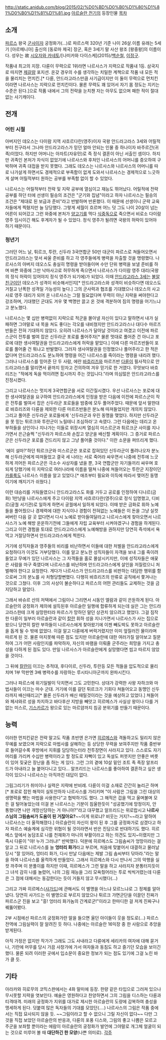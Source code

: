 http://static.anidub.com/blog/2015/02/%D0%BD%D0%B0%D1%80%D1%81%D0%B0%D1%81%D1%81.jpg
[[아르슬란 전기]]의 등장인물
[[목차]]
== 소개 ==
[[파르스]] 왕국 [[군사]]이자 궁정화가(...)로 파르스력 320년 기준 나이 26살.이름 유래는 5세기 [아르메니아] 출신의 [동로마 제국] 장군, 혹은 3세기 말 사산 왕조 [왕중왕]의 이름이다. 성우는 故 [[시오자와 카네토]]/[나미카와 다이스케](2015)/[[백순철]], [[이정구]].

작품내 최고의 지장. 다륜이 무력으로 1위라면 나르사스가 지력으로 작품내 1등. 삼국지로 따지면 [[제갈량]] 포지션. 온갖 경우의 수를 생각하는 치밀한 계책으로 작품 내 모든 적을 물리치는 먼치킨.[* 다륜, 안드라고라스만큼 사기급이지만 이 둘이 무력으로 먼치킨이라면 나르사스는 지략으로 먼치킨이다. 물론 무력도 꽤 있어서 자기 몸 정도는 지키는 수준은 된다.]으로 작품 내에서 그의 전략을 눈치챈 자는 아무도 없으며 패한 적이 절대 없는 사기캐이다.

== 전개 ==
=== 어린 시절 ===
아버지인 데오스는 다이람 지역 샤흐르다란(영주)이자 국왕 안드라고라스 3세와 어릴적부터 친구라서 그나마 안드라고라스가 믿던 얼마 안되는 인물 중 하나이자 바주르간(귀족)이었다. 하지만 어머니는 아자트(자유민)로 즉 정식 결혼이 아닌 서출인 셈이다. 하지만 귀족인 본처가 자식이 없었기에 나르사스와 후처인 나르사스의 어머니를 증오하여 구박하며 귀족 대접을 받지 못했다. 그래도 데오스는 나르사스와 나르사스의 어머니를 따로 나가살게 하면서도 경제적으로 부족함이 없게 도와서 나르사스는 경제적으로 느긋하게 살며 어릴적부터 원하는 공부를 부족함 없이 할 수 있었다. 

나르사스는 어릴적부터 전략 및 지략 공부에 열심이고 재능도 뛰어났다. 어릴적에 전략 공부를 하던 터에 선생이 필승의 조건은 "군기와 집념"이라고 하자 나르사스는 필승의 조건은 "제대로 된 보급과 준비"라고 반발하며 반론했다. 이 때문에 선생이니 군략 교육자들에게 찍혔지만 늘 당당했다. 그렇게 세월이 흐르며 어느 덧 그도 나이 20살이 넘는 어른이 되어갔고 그런 와중에 본처가 [[양고기]]를 먹다 [[식중독]]으로 죽으면서 비로소 다이람 영주 임시이긴 해도 후계자가 될 수 있었다. 정식 영주가 될려면 국왕의 허락이 있어야 하기 때문이다. 

=== 청년기 ===
그러던 어느 날, 튀르크, 투란, 신두라 3국연합군 50만 대군이 파르스로 쳐들어오면서 안드라고라스는 맞서 싸울 준비를 하고 각 영주들에게 병력을 차출할 것을 명령했다. 나르사스의  아버지 데오스도 충실히 명령을 받아들이며 수만 단위 병력을 보낼 준비를 하며 바쁜 와중에 그만 낙마사고로 허무하게 죽으면서 나르사스가 다이람 영주 대리(국왕의 정식 허락이 있어야지 정식 영주가 되기에)가 되었다. 이때 [[안드라고라스 3세]]는 [[불알친구]]이던 데오스가 성격이 비슷해서인지[* 안드라고라스와 성격이 비슷하다면 데오스도 거칠고 난폭한 성격일 가능성이 높다.] 그의 군사력과 협조를 기대했으나 데오스의 사고사로 영주 대리가 되어 온 나르사스는 그럴 필요없다며 무력이 아닌 지략을 써야한다고 강조하며, 기대했던 군대도 겨우 몇 백명만 끌고 온 것에 격분하여 짐의 명령을 어기느냐고 분노했다. 

나르사스는 몇 십만 병력없이 지략으로 적군을 몰아낼 자신이 있다고 말하면서 내가 실패하면 그야말로 내 목을 쳐도 좋다는 각오를 내비쳤지만 안드라고라스나 대다수 마르즈반들은 전혀 기대하지 않았다. 오히려 나르사스가 달아날 것이라고 여겼고 이전에 파르스군이 전투를 벌여 잡은 신두라군 포로를 풀어주자[* 물론 멋대로 풀어준 건 아니고 포로에 대한 생사여탈권을 안드라고라스에게 허락을 맡았다.] 이에 다른 마르즈반들이 포로를 풀어줄 건 뭐냐고 반발했다. 그러자 생사여탈권을 인정했으나 풀어주라고 한 적은 없다며 안드라고라스도 분노하여 명령을 어긴 나르사스를 죽이라는 명령을 내리려 했다. 그러나 나르사스를 믿어준 단 두 사람, 에란 [[바흐리즈]]와 마르즈반 [[다륜]]이 필사적으로 안드라고라스를 말리면서 끝까지 믿자고 건의하여 겨우 믿기로 한 거였다. 무엇보다 바흐리즈는 "적에게 독을 먹이려면 접시까지 주는 것입니다."라며 의심많은 안드라고라스를 진정시켰다.

그리고 나르사스는 멋지게 3국연합군을 서로 이간질시켰다. 우선 나르사스는 포로에 대한 생사여탈권을 요구하여 안드라고라스에게 인정을 받은 다음에 이전에 파르스군이 작은 전투를 벌여서 잡은 신두라군 포로들을 밤중에 모두 풀어주었다. 때문에 앞서 말한대로 바흐리즈와 다륜을 제외한 다른 마르즈반들은 분노해 따져들었지만 개의치 않았다. 그리고 풀어준 신두라군 포로들에게 '신두라군과 우린 동맹을 맺었다. 하지만 신두라군을 못 믿는 튀르크와 투란군이 노릴테니 조심하라'고 속였다. 그런 다음에는 데리고 온 부하들을 상인이나 지나가는 이들로 위장시켜 열심히 미스르군과 튀르크군 사이를 지나가면서 은근슬쩍  "신두라가 파르스와 손잡고 양군을 배신할 계획이다. 그 증거로 파르스군은 신두라군 포로를 건드리지 않고 그냥 풀어줄 것이다." 이란 소문을 퍼뜨리게 했다.

'에이 설마?'하던 튀르크군와 미스르군은 포로로 잡혀있던 신두라군이 풀려나오자 분노해 신두라군에게 따져들었고 결국 세 나라는 서로 죽어라 싸우면서 나중에 전투에 느긋하게 끼어든 파르스군은 극소수 사상자를 냈을 뿐, 3국 연합군만 자기들끼리 싸우며 호되게 당했기에 이 지략으로 여러나라에 이름을 떨쳐 나중에 쳐들어오는 투란군 지장이던 [[카를룩]]도 나르사스 이름을 알고 있었다.[* 애초부터 필요와 이득에 따라서 맺어진 동맹이기에 깨지기가 쉬웠다.]

이런 대승리를 거둬들였으니 안드라고라스도 화를 거두고 공로를 인정하여 디나르(금화) 1만냥을 나르사스에게 주고 다이람 지역 샤흐르다란(영주)으로 정식 임명했고, 디비르(궁궐 서기관)로 일하게 하면서 궁궐에서 일하게 되었다. 이때 받은 금화로 휘하 노예들을 풀어줬으나 경제력에 대한 지식이나 경험이 전혀없는 노예들은 이 돈을 그냥 실컷 써버린 다음 갈 곳 없다면서 다시 노예로 받아들여달라고 나르사스에게 찾아오면서 나르사스가 노예 해방 운운하기전에 그들에게 자립 교육부터 시켜야겠구나 경험을 하게된다. 그리고 이런 경험을 토대로 안드라고라스에게 노예해방을 권하지만 당연히 즉석에서 욕먹고 거절당하면서 안드라고라스에게 찍힌다.

거기에 성직자들과 영주들의 비리를 비난하면서 이들에 대한 처벌을 안드라고라스에게 요청하다가 이것도 거부당했다. 이를 알고 분노한 성직자들이 자객을 보내 그를 죽이려들었고 무예가 있던 나르사스는 그 자객들을 홀로 몰살시키지만, 이에 성직자들은 애꿎은 사람을 마구 죽였다며 나르사스를 비난하며 안드라고라스에게 살인을 저질렀으니 처벌해야 한다고 요청한다. 게다가 나르사스가 안드라고라스를 비판하는 대담한 행위를 함으로써 그의 분노를 사 처형당할뻔했다. 다행히 바흐리즈의 만류로 공직에서 쫓겨나는 것으로 그쳤다. 이후 그의 사상이 불순하다고 파르스의 어떤 관리들도 교제하는 것을 금지당하고 말았다.

그래서 바슈르 산의 저택에서 그림이나 그리면서 시동인 엘람과 같이 은둔하게 된다. 아르슬란의 궁정화가 제의에 설득된후 아르슬란 일행에 합류하게 되는데 실은 그는 안드라고라스한테 크게 실망한터라 파르스가 망하던 말던 상관치 않으려고 했었다. 그걸 짐작한 다륜이 일부러 아르슬란과 같이 [[칼란]] 휘하 성을 지나가면서 나르사스가 사는 집으로 왔으니 당연히 칼란 부하들이 나르사스에게 찾아왔기에 이젠 빼도박도 못하고 아르슬란을 돕게 될 수 밖에 없었다. 이걸 알고 다륜에게 버럭거렸지만 이미 엎질러진 물이라며 따르게 된 것. 물론 마지못해 따른 점도 있지만 아르슬란에 대한 여러가질 알아보고 질문하여 그가 어떤 사람인지를 파악하자, 자신의 바램을 이뤄줄 군주라는 희망을 가지고 충성을 다하게 된 점도 있다. 만일 나르사스가 아르슬란에게 실망했다면 씹고 따르지 않았을 것이다.

그 뒤에 [[칼란]]이 이끄는 추적대, 후다이르, 신두라, 투란등 모든 적들을 압도적으로 물리치며 1부 막판엔 3배 병력수를 자랑하는 루시타니아군까지 완파시킨다. 

그러나 파르스에 위기일발이 닥치면서 그도 고민한다. 상대가 강력한 사왕 자하크와 마법사들이 이끄는 마수 군대. 거기에 이를 갈던 튀르크가 기회다 쳐들어오고 동맹인 신두라까지 배신때리고[* 물론 신두라가 배신 때릴것이라는 것을 예상하고 있었다.] 쳐들어와 페샤와르 성을 차지하고 바다후샨 지방을 빼앗고 히르메스가 사실상 왕이나 다를 거 없는 미스르, [[기스카르]]가 왕으로 있는 마르얌까지 침공 분위기를 만들기 때문이다.

== 능력 ==
이러한 먼치킨같은 전략 말고도 작품 초반엔 은가면 [[히르메스]]와 격돌하고도 밀리지 않은 무예를 보였으며 지략으로 마법사를 살해하는 등 상당한 무력을 보여주지만 작품 중반부로 들어갈수록 후방에서 지휘를 담당하는터라 전투장면이 사라지고 있다. 스스로도 자기 머리를 가리켜 수십만 병력이라고 할 정도로 자뻑이 있고 독설도 퍼붓지만 안좋은 버릇이 있어 짖궂은 장난을 좀 하는 게 있다. 그런 그의 곁에 10살 밑인 조트 족 족장 알프리드가 아내라고 늘 붙어다니고 있다... 알프리드는 나르사스를 좋아하여 결혼하고 싶은 생각이 있으나 나르사스는 아직까진 대답이 없다.

그림그리기가 취미이나 실력은 지략에 반비례. 다륜이 이걸 소재로 간간히 놀리곤 하며[* 포로로 잡힌 해적이 실토안하자 나르사스를 가리키며 "이 사람은 그림을 그린 대상의 생명력을 뺏는 마법을 사용한다"고 협박하기도 했다. 그 해적은 겁을 먹고 울며불며 모든 걸 털어놓았는데 이걸 본 나르사스는 기분이 침울한듯이 "성공했기에 망정이지, 안 통했다면 나만 개망신당하는 거 아니야?"라고 대꾸했고 알프리드는 위로랍시고 '''나르사스님의 그림솜씨가 도움이 된 거잖아요?'''~~이게 위로냐? 비웃는 거지?~~라고 말하여 나르사스는 더 울적해졌다.] 아르슬란이 자신이 왕이 된 후 그를 궁정화가로 삼겠다고 하자 파르스 예술계에 심각한 위협이 될 것이라면서 반은 진담으로 반대하기도 했다. 히르메스 앞에서 농담조로 나를 천재화가 마니의 부활이라고 하는 의견도 있지~이랬지만 그 즉시 다륜이 "야! 누가 그러냐!" 반박했다. 덕분에 히르메스도 그림솜씨가 엉망이라는 걸 알고 그 뒤로 나르사스를 늘 '''엉터리 화가'''라고 부르며, 처음에 맞붙어서 대결하고 물러날 당시 "잘 있어라, 엉터리 화가, 다시 만날 다음에는 제발 그림 솜씨부터 닦아라."라는 말을 하여 나르사스를 울컥하게 만들었다. 그래서 히르메스와 다시 만나서 그의 악행을 실컷 까주며 이 분풀이를 하지만 이때, 히르메스가 그런 말을 하고 사라지자 분통터지듯이 그 녀석 감히 나를 놀렸어, 나의 그림 재능을 그리 모욕줬어라는 투로 씩씩거렸는데 다륜은 그 점에 대해서는 동감한다는 듯이 거들지 않고 무시했다(...)

그리고 가짜 히르메스([[샤가드]])에 관해서도 이 별명을 아느냐 모르느냐로 그 정체를 알아냈다. 당연히 샤가드는 이 별명으로 부르지 않았으나 튀르크 가면군단을 이끌던 진짜가 파르스군 진을 보고 "흥! 엉터리 화가놈의 간계로군!"이라고 한마디한 걸 저게 진짜구나 꿰뚫어봤다.

2부 시점에선 파르스의 궁정화가란 말을 들으면 울던 아이들이 웃을 정도로(...) 파르스 전역에 그림실력이 잘 알려진 듯 하다. 나중에는 아르슬란 16익장 중 한 사람으로 추앙을 받게된다.

아직 가정은 없지만 작가가 그래도 그도 사내라고 다륜에게 세리카의 여자에 대해 묻거나, 기란에 머무를 당시 가끔 사창가에 가서 여자들과 동침도 하고 즐기던 모습을 보이긴 했다. 물론 되려 이러한 곳에서 입소문이 중요한 정보가 되는 점도 있기에 그걸 노린 바가 클 듯.

== 기타 ==
아라카와 히로무의 코믹스판에서는 4화 말미에 등장. 한량 같은 타입으로 그러져 있으나 무시못할 지략을 엿보인다. 예술은 영원하다고 찬양하면서 그의 그림을 디스하는 다륜과 티격태격. 미래의 궁정화가 지위를 대가로 제시한 아르슬란의 도량에 감복하여 충성을 맹세하게 된다. 
덧붙여 많은 독자들의 기대를 모았던(....) 나르사스의 그림은 작품 중에서는 직접 묘사되지 않을 듯. ~~그림이라고 할 수 없으니 그릴 자신이 없다~~ 다만 그것을 직접 보았던 아르슬란의 반응과, 다륜의 포풍 디스와, 그림의 좋고 나쁨은 모르고 주군을 보좌할 뿐이라는 에람이 아르슬란의 궁정화가 발언에 그야말로 개그체 얼굴이 되는 것으로 미루어 볼 때 '''대단하긴 한 모양'''(나쁜 의미로).
[[각주]]
